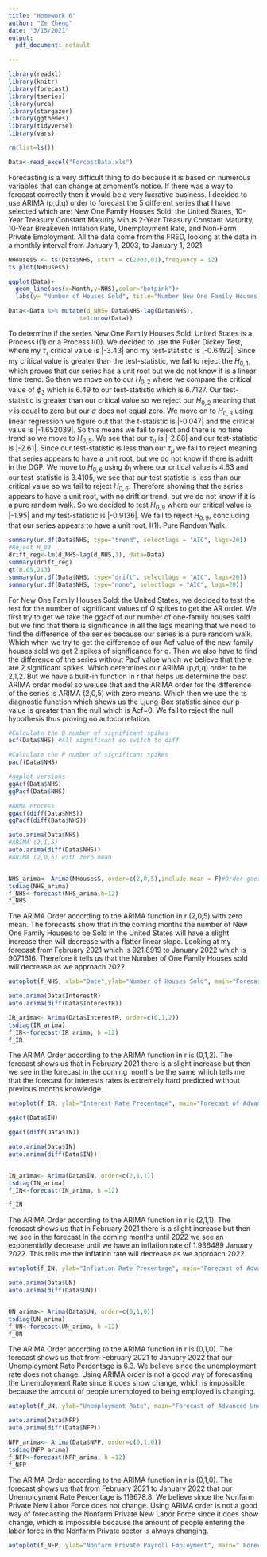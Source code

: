 ```yaml
---
title: "Homework 6"
author: "Ze Zheng"
date: "3/15/2021"
output:
  pdf_document: default

---
```


```r
library(readxl)
library(knitr)
library(forecast)
library(tseries)
library(urca)
library(stargazer)
library(ggthemes)
library(tidyverse)
library(vars)

rm(list=ls())

Data<-read_excel("ForcastData.xls")
```
\section{Introduction}
Forecasting is a very difficult thing to do because it is based on numerous variables that can change at amoment's notice. If there was a way to forecast correctly then it would be a very lucrative business. I decided to use ARIMA (p,d,q) order to forecast the 5 different series that I have selected which are: New One Family Houses Sold: the United States, 10-Year Treasury Constant Maturity Minus 2-Year Treasury Constant Maturity, 10-Year Breakeven Inflation Rate, Unemployment Rate, and Non-Farm Private Employment. All the data come from the FRED, looking at the data in a monthly interval from January 1, 2003, to January 1, 2021.



```r
NHousesS <- ts(Data$NHS, start = c(2003,01),frequency = 12)
ts.plot(NHousesS)

ggplot(Data)+
  geom_line(aes(x=Month,y=NHS),color="hotpink")+
  labs(y= "Number of Houses Sold", title="Number New One Family Houses Sold: United Statessince 2003")+theme_dark()

Data<-Data %>% mutate(d_NHS= Data$NHS-lag(Data$NHS),
                    t=1:nrow(Data))

```
\section{Emperical Anaylsis for New One Family Houses Sold: United States}
\subsection{Dickey Fuller Test}
To determine if the series New One Family Houses Sold: United States is a Process I(1) or a Process I(0). We decided to use the Fuller Dickey Test, where my $\tau_\tau$ critical value is |-3.43| and my test-statistic is |-0.6492|. Since my critical value is greater than the test-statistic, we fail to reject the $H_{0,1}$, which proves that our series has a unit root but we do not know if is a linear time trend. So then we move on to our $H_{0,2}$ where we compare the critical value of $\phi_3$ which is 6.49  to our test-statistic which is 6.7127. Our test-statistic is greater than our critical value so we reject our $H_{0,2}$ meaning that $\gamma$ is equal to zero but our $\sigma$ does not equal zero. We move on to $H_{0,3}$ using linear regression we figure out that the t-statistic is |-0.047| and the critical value is |-1.652039|. So this means we fail to reject and there is no time trend so we move to $H_{0,5}$. We see that our $\tau_\mu$ is |-2.88| and our test-statistic is |-2.61|. Since our test-statistic is less than our $\tau_\mu$ we fail to reject meaning that series appears to have a unit root, but we do not know if there is adrift in the DGP. We move to $H_{0,6}$ using $\phi_1$ where our critical value is 4.63 and our test-statistic is 3.4105, we see that our test statistic is less than our critical value so we fail to reject $H_{0,6}$. Therefore showing that the series appears to have a unit root, with no drift or trend, but we do not know if it is a pure random walk. So we decided to test $H_{0,9}$ where our critical value is |-1.95| and my test-statistic is |-0.9136|. We fail to reject $H_{0,9}$, concluding that our series appears to have a unit root, I(1). Pure Random Walk.
```r
summary(ur.df(Data$NHS, type="trend", selectlags = "AIC", lags=20))
#Reject H_03
drift_reg<-lm(d_NHS~lag(d_NHS,1), data=Data)
summary(drift_reg)
qt(0.05,213)
summary(ur.df(Data$NHS, type="drift", selectlags = "AIC", lags=20))
summary(ur.df(Data$NHS, type="none", selectlags = "AIC", lags=20))
```

\subsection{ARIMA Testing}
For New One Family Houses Sold: the United States, we decided to test the test for the number of significant values of Q spikes to get the AR order. We first try to get we take the ggacf of our number of one-family houses sold but we find that there is significance in all the lags meaning that we need to find the difference of the series because our series is a pure random walk. Which when we try to get the difference of our Acf value of the new family houses sold we get 2 spikes of significance for q. Then we also have to find the difference of the series without Pacf value which we believe that there are 2 significant spikes. Which determines our ARIMA (p,d,q) order to be 2,1,2. But we have a built-in function in r that helps us determine the best ARIMA order model so we use that and the ARIMA order for the difference of the series is ARIMA (2,0,5) with zero means. Which then we use the ts diagnostic function which shows us the Ljung-Box statistic since our p-value is greater than the null which is Acf=0. We fail to reject the null hypothesis thus proving no autocorrelation. 


```r
#Calculate the Q number of significant spikes
acf(Data$NHS) #All significant so switch to diff

#Calculate the P number of significant spikes
pacf(Data$NHS)

#ggplot versions
ggAcf(Data$NHS)
ggPacf(Data$NHS)

#ARMA Process
ggAcf(diff(Data$NHS))
ggPacf(diff(Data$NHS))

auto.arima(Data$NHS)
#ARIMA (2,1,5)
auto.arima(diff(Data$NHS))
#ARIMA (2,0,5) with zero mean


NHS_arima<- Arima(NHousesS, order=c(2,0,5),include.mean = F)#Order goes like c(P,D,Q) D 1 is stationary, 2 is non-stationary
tsdiag(NHS_arima)
f_NHS<-forecast(NHS_arima,h=12)
f_NHS
```
\section{Forecast for New One Family Houses Sold: United States}
The ARIMA Order according to the ARIMA function in r (2,0,5) with zero mean.
\newline
The forecasts show that in the coming months the number of New One Family Houses to be Sold in the United States will have a slight increase then will decrease with a flatter linear slope. Looking at my forecast from February 2021 which is 921.8919 to January 2022 which is 907.1616. Therefore it tells us that the Number of One Family Houses sold will decrease as we approach 2022. 
\newline
```r
autoplot(f_NHS, xlab="Date",ylab="Number of Houses Sold", main="Forecast of Advance New One Family Houses Sold: United States ")
```
\begin{table}[!htbp] \centering 
  \caption{Forecast of New One Family Houses Sold: United States} 
  \label{} 
\begin{tabular*}{\textwidth}{@{\extracolsep{\fill}}llll}\hline\hline
\multicolumn{1}{l}{Time}&\multicolumn{1}{c}{Point Forecast}\tabularnewline
\hline
February 2021&921.8919$^{}$\tabularnewline
March 2021&931.1604$^{}$\tabularnewline
April 2021&906.1811$^{}$\tabularnewline
May 2021&911.0854$^{}$\tabularnewline
June 2021&913.5017$^{}$\tabularnewline
July 2021&911.5819$^{}$\tabularnewline
August 2021&911.1939$^{}$\tabularnewline
September 2021&910.2659$^{}$\tabularnewline
October  2021&909.5296$^{}$\tabularnewline
November 2021&908.7265$^{}$\tabularnewline
December 2021&907.9479$^{}$\tabularnewline
January 2022&907.1616$^{}$\tabularnewline
\hline
\end{tabular*}
\end{table}




```r

auto.arima(Data$InterestR)
auto.arima(diff(Data$InterestR))

IR_arima<- Arima(Data$InterestR, order=c(0,1,2))
tsdiag(IR_arima)
f_IR<-forecast(IR_arima, h =12)
f_IR

```
\section{Forecast for Interest Rates}
The ARIMA Order according to the ARIMA function in r  is (0,1,2).
\newline
The forecast shows us that in February 2021 there is a slight increase but then we see in the forecast in the coming months be the same which tells me that the forecast for interests rates is extremely hard predicted without previous months knowledge.  
\newline
```r
autoplot(f_IR, ylab="Interest Rate Precentage", main="Forecast of Advance 10-Year Treasury Constant Maturity Minus 2-Year Treasury Constant Maturity")
```
\begin{table}[!htbp] \centering 
  \caption{Forecast of Interest Rates} 
  \label{} 
\begin{tabular*}{\textwidth}{@{\extracolsep{\fill}}llll}\hline\hline
\multicolumn{1}{l}{Time}&\multicolumn{1}{c}{Point Forecast}\tabularnewline
\hline
February 2021&0.9929531$^{}$\tabularnewline
March 2021&0.9809281$^{}$\tabularnewline
April 2021&0.9809281$^{}$\tabularnewline
May 2021&0.9809281$^{}$\tabularnewline
June 2021&0.9809281$^{}$\tabularnewline
July 2021&0.9809281$^{}$\tabularnewline
August 2021&0.9809281$^{}$\tabularnewline
September 2021&0.9809281$^{}$\tabularnewline
October  2021&0.9809281$^{}$\tabularnewline
November 2021&0.9809281$^{}$\tabularnewline
December 2021&0.9809281$^{}$\tabularnewline
January 2022&0.9809281$^{}$\tabularnewline
\hline
\end{tabular*}
\end{table}

```r

ggAcf(Data$IN)

ggAcf(diff(Data$IN))

auto.arima(Data$IN)
auto.arima(diff(Data$IN))


IN_arima<- Arima(Data$IN, order=c(2,1,1))
tsdiag(IN_arima)
f_IN<-forecast(IN_arima, h =12)

f_IN
```
\section{Forecast for Inflation Rate}
The ARIMA Order according to the ARIMA function in r is (2,1,1).
\newline
The forecast shows us that in February 2021 there is a slight increase but then we see in the forecast in the coming months until 2022 we see an exponentially decrease until we have an inflation rate of 1.936489 January 2022. This tells me the inflation rate will decrease as we approach 2022.
\newline
```r
autoplot(f_IN, ylab="Inflation Rate Precentage", main="Forecast of Advanced 10-Year Breakeven Inflation Rate")
```
\begin{table}[!htbp] \centering 
  \caption{Forecast of Inflation Rate} 
  \label{} 
\begin{tabular*}{\textwidth}{@{\extracolsep{\fill}}llll}\hline\hline
\multicolumn{1}{l}{Time}&\multicolumn{1}{c}{Point Forecast}\tabularnewline
\hline
February 2021&2.137263$^{}$\tabularnewline
March 2021&2.139694$^{}$\tabularnewline
April 2021&2.118626$^{}$\tabularnewline
May 2021&2.089254$^{}$\tabularnewline
June 2021&2.058990$^{}$\tabularnewline
July 2021&2.031157$^{}$\tabularnewline
August 2021&2.006982$^{}$\tabularnewline
September 2021&1.986657$^{}$\tabularnewline
October  2021&1.969911$^{}$\tabularnewline
November 2021&1.956288$^{}$\tabularnewline
December 2021&1.945301$^{}$\tabularnewline
January 2022&1.936489$^{}$\tabularnewline
\hline
\end{tabular*}
\end{table}

```r
auto.arima(Data$UN)
auto.arima(diff(Data$UN))


UN_arima<- Arima(Data$UN, order=c(0,1,0))
tsdiag(UN_arima)
f_UN<-forecast(UN_arima, h =12)
f_UN
```
\section{Forecast for Unemployment Rate}
The ARIMA Order according to the ARIMA function in r is (0,1,0).
\newline
The forecast shows us that from February 2021 to January 2022 that our Unemployment Rate Percentage is 6.3. We believe since the unemployment rate does not change. Using ARIMA order is not a good way of forecasting the Unemployment Rate since it does show change, which is impossible because the amount of people unemployed to being employed is changing. 
\newline
```r
autoplot(f_UN, ylab="Unemployment Rate", main="Forecast of Advanced Unemployment Rate")
```
\begin{table}[!htbp] \centering 
  \caption{Forecast of Unemployment Rate} 
  \label{} 
\begin{tabular*}{\textwidth}{@{\extracolsep{\fill}}llll}\hline\hline
\multicolumn{1}{l}{Time}&\multicolumn{1}{c}{Point Forecast}\tabularnewline
\hline
February 2021&6.3$^{}$\tabularnewline
March 2021&6.3$^{}$\tabularnewline
April 2021&6.3$^{}$\tabularnewline
May 2021&6.3$^{}$\tabularnewline
June 2021&6.3$^{}$\tabularnewline
July 2021&6.3$^{}$\tabularnewline
August 2021&6.3$^{}$\tabularnewline
September 2021&6.3$^{}$\tabularnewline
October  2021&6.3$^{}$\tabularnewline
November 2021&6.3$^{}$\tabularnewline
December 2021&6.3$^{}$\tabularnewline
January 2022&6.3$^{}$\tabularnewline
\hline
\end{tabular*}
\end{table}

```r

auto.arima(Data$NFP)
auto.arima(diff(Data$NFP))

NFP_arima<- Arima(Data$NFP, order=c(0,1,0))
tsdiag(NFP_arima)
f_NFP<-forecast(NFP_arima, h =12)
f_NFP

```


\section{Forecast for Nonfarm Private Payroll Employment}
The ARIMA Order according to the ARIMA function in r is (0,1,0).
\newline
The forecast shows us that from February 2021 to January 2022 that our Unemployment Rate Percentage is 119678.8. We believe since the Nonfarm Private New Labor Force does not change. Using ARIMA order is not a good way of forecasting the Nonfarm Private  New Labor Force since it does show change, which is impossible because the amount of people entering the labor force in the Nonfarm Private sector is always changing.
\newline
```r

autoplot(f_NFP, ylab="Nonfarm Private Payroll Employment", main=" Forecast of the Advanced Total Nonfarm Private Payroll Employment")
```

\begin{table}[!htbp] \centering 
  \caption{Forecast of Nonfarm Private Payroll Employment} 
  \label{} 
\begin{tabular*}{\textwidth}{@{\extracolsep{\fill}}llll}\hline\hline
\multicolumn{1}{l}{Time}&\multicolumn{1}{c}{Point Forecast}\tabularnewline
\hline
February 2021&119678.8$^{}$\tabularnewline
March 2021&119678.8$^{}$\tabularnewline
April 2021&119678.8$^{}$\tabularnewline
May 2021&119678.8$^{}$\tabularnewline
June 2021&119678.8$^{}$\tabularnewline
July 2021&119678.8$^{}$\tabularnewline
August 2021&119678.8$^{}$\tabularnewline
September 2021&119678.8$^{}$\tabularnewline
October  2021&119678.8$^{}$\tabularnewline
November 2021&119678.8$^{}$\tabularnewline
December 2021&119678.8$^{}$\tabularnewline
January 2022&119678.8$^{}$\tabularnewline
\hline
\end{tabular*}
\end{table}
